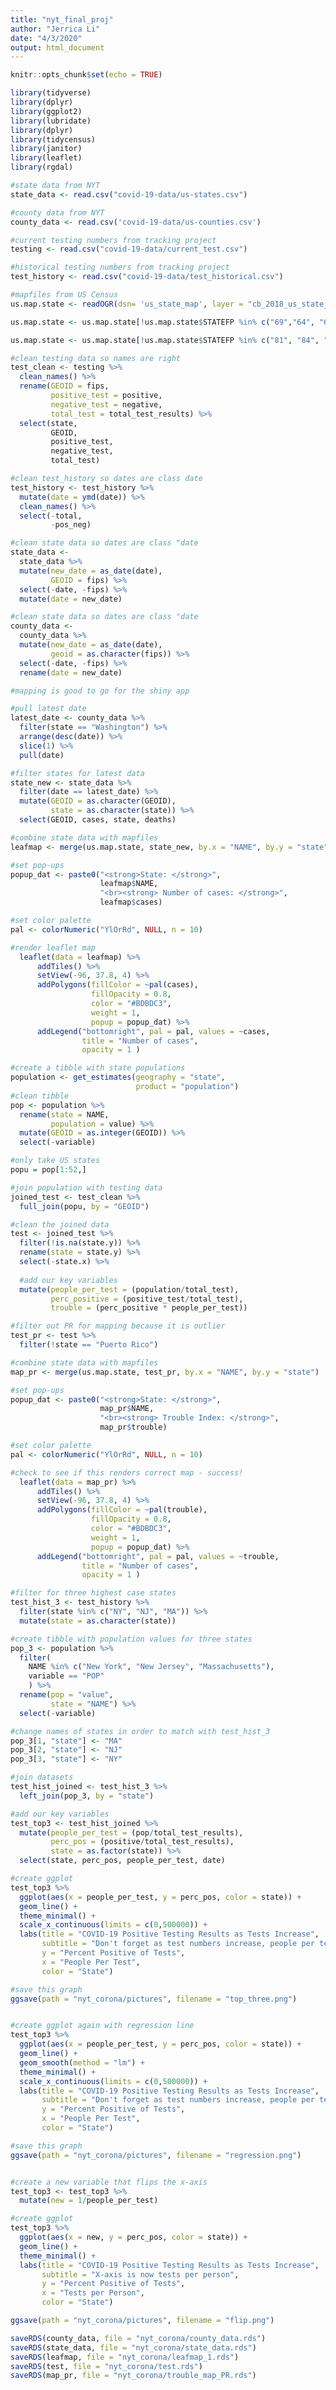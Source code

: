 ```yaml
---
title: "nyt_final_proj"
author: "Jerrica Li"
date: "4/3/2020"
output: html_document
---
```


```r
knitr::opts_chunk$set(echo = TRUE)
```

```r
library(tidyverse)
library(dplyr)
library(ggplot2)
library(lubridate)
library(dplyr)
library(tidycensus)
library(janitor)
library(leaflet)
library(rgdal)
```

```r
#state data from NYT
state_data <- read.csv("covid-19-data/us-states.csv") 

#county data from NYT
county_data <- read.csv('covid-19-data/us-counties.csv')

#current testing numbers from tracking project
testing <- read.csv("covid-19-data/current_test.csv")

#historical testing numbers from tracking project
test_history <- read.csv("covid-19-data/test_historical.csv")

#mapfiles from US Census
us.map.state <- readOGR(dsn= 'us_state_map', layer = "cb_2018_us_state_5m", stringsAsFactors = FALSE)

us.map.state <- us.map.state[!us.map.state$STATEFP %in% c("69","64", "68", "70", "74"),]

us.map.state <- us.map.state[!us.map.state$STATEFP %in% c("81", "84", "86", "87", "89", "71", "76","95", "79"),]
```

```r
#clean testing data so names are right
test_clean <- testing %>% 
  clean_names() %>%
  rename(GEOID = fips,
         positive_test = positive, 
         negative_test = negative, 
         total_test = total_test_results) %>%
  select(state,
         GEOID,
         positive_test,
         negative_test,
         total_test) 

#clean test_history so dates are class date
test_history <- test_history %>% 
  mutate(date = ymd(date)) %>%
  clean_names() %>%
  select(-total, 
         -pos_neg)

#clean state data so dates are class "date
state_data <- 
  state_data %>% 
  mutate(new_date = as_date(date),
         GEOID = fips) %>% 
  select(-date, -fips) %>% 
  mutate(date = new_date)

#clean state data so dates are class "date
county_data <- 
  county_data %>% 
  mutate(new_date = as_date(date),
         geoid = as.character(fips)) %>% 
  select(-date, -fips) %>% 
  rename(date = new_date)

```

```r
#mapping is good to go for the shiny app

#pull latest date
latest_date <- county_data %>% 
  filter(state == "Washington") %>% 
  arrange(desc(date)) %>% 
  slice(1) %>% 
  pull(date)

#filter states for latest data
state_new <- state_data %>% 
  filter(date == latest_date) %>% 
  mutate(GEOID = as.character(GEOID), 
         state = as.character(state)) %>% 
  select(GEOID, cases, state, deaths)

#combine state data with mapfiles
leafmap <- merge(us.map.state, state_new, by.x = "NAME", by.y = "state")

#set pop-ups
popup_dat <- paste0("<strong>State: </strong>",
                    leafmap$NAME,
                    "<br><strong> Number of cases: </strong>",
                    leafmap$cases)

#set color palette 
pal <- colorNumeric("YlOrRd", NULL, n = 10)

#render leaflet map
  leaflet(data = leafmap) %>% 
      addTiles() %>%
      setView(-96, 37.8, 4) %>%
      addPolygons(fillColor = ~pal(cases),
                  fillOpacity = 0.8,
                  color = "#BDBDC3",
                  weight = 1,
                  popup = popup_dat) %>%
      addLegend("bottomright", pal = pal, values = ~cases,
                title = "Number of cases",
                opacity = 1 )
```


```r
#create a tibble with state populations
population <- get_estimates(geography = "state",
                            product = "population")
#clean tibble
pop <- population %>%
  rename(state = NAME, 
         population = value) %>% 
  mutate(GEOID = as.integer(GEOID)) %>%
  select(-variable) 

#only take US states
popu = pop[1:52,]

#join population with testing data
joined_test <- test_clean %>%
  full_join(popu, by = "GEOID") 

#clean the joined data
test <- joined_test %>%
  filter(!is.na(state.y)) %>% 
  rename(state = state.y) %>%
  select(-state.x) %>%
  
  #add our key variables
  mutate(people_per_test = (population/total_test),
         perc_positive = (positive_test/total_test),
         trouble = (perc_positive * people_per_test))

```

```r
#filter out PR for mapping because it is outlier
test_pr <- test %>% 
  filter(!state == "Puerto Rico")

#combine state data with mapfiles
map_pr <- merge(us.map.state, test_pr, by.x = "NAME", by.y = "state")

#set pop-ups
popup_dat <- paste0("<strong>State: </strong>",
                    map_pr$NAME,
                    "<br><strong> Trouble Index: </strong>",
                    map_pr$trouble)

#set color palette 
pal <- colorNumeric("YlOrRd", NULL, n = 10)

#check to see if this renders correct map - success!
  leaflet(data = map_pr) %>% 
      addTiles() %>%
      setView(-96, 37.8, 4) %>%
      addPolygons(fillColor = ~pal(trouble),
                  fillOpacity = 0.8,
                  color = "#BDBDC3",
                  weight = 1,
                  popup = popup_dat) %>%
      addLegend("bottomright", pal = pal, values = ~trouble,
                title = "Number of cases",
                opacity = 1 )
```

```r
#filter for three highest case states 
test_hist_3 <- test_history %>%
  filter(state %in% c("NY", "NJ", "MA")) %>% 
  mutate(state = as.character(state))

#create tibble with population values for three states
pop_3 <- population %>% 
  filter(
    NAME %in% c("New York", "New Jersey", "Massachusetts"), 
    variable == "POP"
    ) %>%
  rename(pop = "value",
         state = "NAME") %>%
  select(-variable)

#change names of states in order to match with test_hist_3
pop_3[1, "state"] <- "MA"
pop_3[2, "state"] <- "NJ"
pop_3[3, "state"] <- "NY"

#join datasets
test_hist_joined <- test_hist_3 %>% 
  left_join(pop_3, by = "state") 

#add our key variables 
test_top3 <- test_hist_joined %>% 
  mutate(people_per_test = (pop/total_test_results),
         perc_pos = (positive/total_test_results),
         state = as.factor(state)) %>% 
  select(state, perc_pos, people_per_test, date)

```

```r
#create ggplot
test_top3 %>%
  ggplot(aes(x = people_per_test, y = perc_pos, color = state)) + 
  geom_line() +
  theme_minimal() +
  scale_x_continuous(limits = c(0,500000)) +
  labs(title = "COVID-19 Positive Testing Results as Tests Increase",
       subtitle = "Don't forget as test numbers increase, people per test decreases", 
       y = "Percent Positive of Tests",
       x = "People Per Test", 
       color = "State")

#save this graph
ggsave(path = "nyt_corona/pictures", filename = "top_three.png")


#create ggplot again with regression line
test_top3 %>%
  ggplot(aes(x = people_per_test, y = perc_pos, color = state)) + 
  geom_line() +
  geom_smooth(method = "lm") +
  theme_minimal() +
  scale_x_continuous(limits = c(0,500000)) +
  labs(title = "COVID-19 Positive Testing Results as Tests Increase",
       subtitle = "Don't forget as test numbers increase, people per test decreases", 
       y = "Percent Positive of Tests",
       x = "People Per Test", 
       color = "State") 

#save this graph
ggsave(path = "nyt_corona/pictures", filename = "regression.png")


#create a new variable that flips the x-axis
test_top3 <- test_top3 %>% 
  mutate(new = 1/people_per_test)

#create ggplot 
test_top3 %>%
  ggplot(aes(x = new, y = perc_pos, color = state)) + 
  geom_line() +
  theme_minimal() +
  labs(title = "COVID-19 Positive Testing Results as Tests Increase",
       subtitle = "X-axis is now tests per person", 
       y = "Percent Positive of Tests",
       x = "Tests per Person", 
       color = "State") 

ggsave(path = "nyt_corona/pictures", filename = "flip.png")

```


```r
saveRDS(county_data, file = "nyt_corona/county_data.rds")
saveRDS(state_data, file = "nyt_corona/state_data.rds")
saveRDS(leafmap, file = "nyt_corona/leafmap_1.rds")
saveRDS(test, file = "nyt_corona/test.rds")
saveRDS(map_pr, file = "nyt_corona/trouble_map_PR.rds")
```
